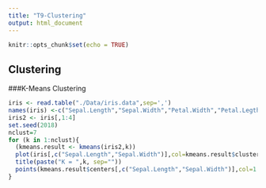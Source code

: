 ```yaml
---
title: "T9-Clustering"
output: html_document
---
```


```r
knitr::opts_chunk$set(echo = TRUE)
```

## Clustering
###K-Means Clustering
```r
iris <- read.table("./Data/iris.data",sep=',')
names(iris) <-c("Sepal.Length","Sepal.Width","Petal.Width","Petal.Legth")
iris2 <- iris[,1:4]
set.seed(2018)
nclust=7
for (k in 1:nclust){
  (kmeans.result <- kmeans(iris2,k))
  plot(iris[,c("Sepal.Length","Sepal.Width")],col=kmeans.result$cluster)
  title(paste("K = ",k, sep=""))
  points(kmeans.result$centers[,c("Sepal.Length","Sepal.Width")],col=1:k,pch=8,cex=2)
}
```
